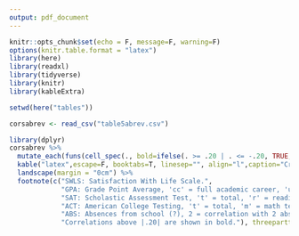 ```yaml
---
output: pdf_document
---
```


\pagenumbering{gobble}

```r
knitr::opts_chunk$set(echo = F, message=F, warning=F)
options(knitr.table.format = "latex")
library(here)
library(readxl)
library(tidyverse)
library(knitr)
library(kableExtra)
```



```r
setwd(here("tables"))

corsabrev <- read_csv("table5abrev.csv")

library(dplyr)
corsabrev %>%
  mutate_each(funs(cell_spec(., bold=ifelse(. >= .20 | . <= -.20, TRUE, FALSE))), -Facets) %>% 
  kable("latex",escape=F, booktabs=T, linesep="", align="l",caption="Criterion correlations at the facet level") %>% 
  landscape(margin = "0cm") %>% 
  footnote(c("SWLS: Satisfaction With Life Scale.",
             "GPA: Grade Point Average, 'cc' = full academic career, 'univ' = university, 'hs'= High School.",
             "SAT: Scholastic Assessment Test, 't' = total, 'r' = reading test, 'm' = math test, 'w' = writing and language test.",
             "ACT: American College Testing, 't' = total, 'm' = math test, 'r' = reading test, 'w' = writing test, 's' = science test.",
             "ABS: Absences from school (?), 2 = correlation with 2 absences, 4 = correlation with 4 absences.",
             "Correlations above |.20| are shown in bold."), threeparttable=T, escape=F)


```

